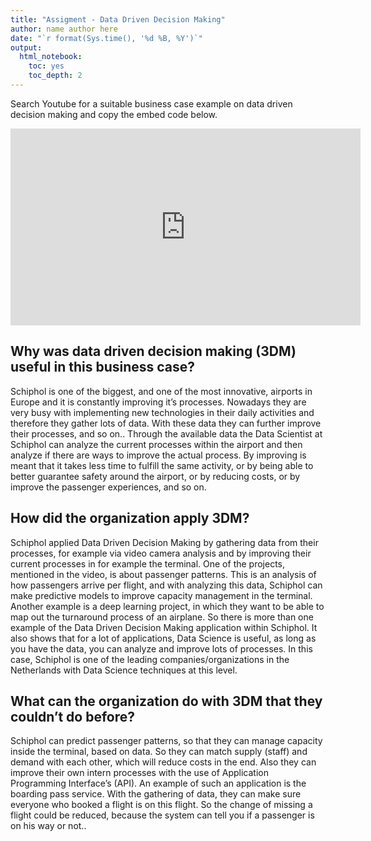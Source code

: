 ```yaml
---
title: "Assigment - Data Driven Decision Making"
author: name author here
date: "`r format(Sys.time(), '%d %B, %Y')`"
output:
  html_notebook:
    toc: yes
    toc_depth: 2
---
```


Search Youtube for a suitable business case example on data driven decision making and copy the embed code below.


<iframe width="560" height="315" src="https://www.youtube.com/watch?v=aaB9RtqJQd8" title="YouTube video player" frameborder="0" allow="accelerometer; autoplay; clipboard-write; encrypted-media; gyroscope; picture-in-picture" allowfullscreen data-external="1"></iframe>

## Why was data driven decision making (3DM) useful in this business case?

Schiphol is one of the biggest, and one of the most innovative, airports in Europe and it is constantly improving it’s processes. Nowadays they are very busy with implementing new technologies in their daily activities and therefore they gather lots of data. With these data they can further improve their processes, and so on.. Through the available data the Data Scientist at Schiphol can analyze the current processes within the airport and then analyze if there are ways to improve the actual process. By improving is meant that it takes less time to fulfill the same activity, or by being able to better guarantee safety around the airport, or by reducing costs, or by improve the passenger experiences, and so on. 

## How did the organization apply 3DM?

Schiphol applied Data Driven Decision Making by gathering data from their processes, for example via video camera analysis and by improving their current processes in for example the terminal. One of the projects, mentioned in the video, is about passenger patterns. This is an analysis of how passengers arrive per flight, and with analyzing this data, Schiphol can make predictive models to improve capacity management in the terminal. Another example is a deep learning project, in which they want to be able to map out the turnaround process of an airplane. So there is more than one example of the Data Driven Decision Making application within Schiphol. It also shows that for a lot of applications, Data Science is useful, as long as you have the data, you can analyze and improve lots of processes. In this case, Schiphol is one of the leading companies/organizations in the Netherlands with Data Science techniques at this level.   

## What can the organization do with 3DM that they couldn’t do before?

Schiphol can predict passenger patterns, so that they can manage capacity inside the terminal, based on data. So they can match supply (staff) and demand with each other, which will reduce costs in the end. Also they can improve their own intern processes with the use of Application Programming Interface’s (API). An example of such an application is the boarding pass service. With the gathering of data, they can make sure everyone who booked a flight is on this flight. So the change of missing a flight could be reduced, because the system can tell you if a passenger is on his way or not..    